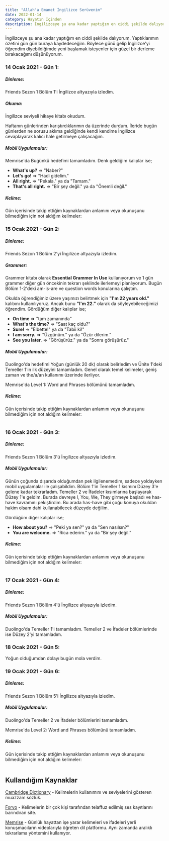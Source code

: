 ```yaml
---
title: "Allah'a Emanet İngilizce Serüvenim"
date: 2022-01-14
category: Hayatın İçinden
description: İngilizceye şu ana kadar yaptığım en ciddi şekilde dalıyorum. Şu ana kadar yaptıklarımın özeti işte burada.
---
```


İngilizceye şu ana kadar yaptığım en ciddi şekilde dalıyorum. Yaptıklarımın özetini gün gün buraya kaydedeceğim. Böylece günü gelip İngilizce'yi öğrendim diyebildiğimde yeni başlamak isteyenler için güzel bir derleme bırakacağımı düşünüyorum.

### 14 Ocak 2021 - Gün 1:

##### Dinleme:

Friends Sezon 1 Bölüm 1'i İngilizce altyazıyla izledim.

##### Okuma:

İngilizce seviyeli hikaye kitabı okudum.

Haftanın günlerinden karıştırdıklarımın da üzerinde durdum. İleride bugün günlerden ne sorusu aklıma geldiğinde kendi kendime İngilizce cevaplayarak kalıcı hale getirmeye çalışacağım.

##### Mobil Uygulamalar:

Memrise'da Bugünkü hedefimi tamamladım. Denk geldiğim kalıplar ise;

- **What's up?** => "Naber?"
- **Let's go!** => "Hadi gidelim."
- **All right.** => "Pekala." ya da "Tamam."
- **That's all right.** => "Bir şey değil." ya da "Önemli değil."

##### Kelime:

Gün içerisinde takip ettiğim kaynaklardan anlamını veya okunuşunu bilmediğim için not aldığım kelimeler:

<Table dataName="wordDictionaries" partName="day1" />

### 15 Ocak 2021 - Gün 2:

##### Dinleme:

Friends Sezon 1 Bölüm 2'yi İngilizce altyazıyla izledim.

##### Grammer:

Grammer kitabı olarak **Essential Grammer In Use** kullanıyorum ve 1 gün grammer diğer gün öncekinin tekrarı şeklinde ilerlemeyi planlıyorum. Bugün Bölüm 1-2'deki am-is-are ve question words konularına çalıştım.

Okulda öğrendiğimiz üzere yaşımızı belirtmek için **"I'm 22 years old."** kalıbını kullanılıyoruz. Ancak bunu **"I'm 22."** olarak da söyleyebileceğimizi öğrendim. Gördüğüm diğer kalıplar ise;

- **On time** => "tam zamanında"
- **What's the time?** => "Saat kaç oldu?"
- **Sure!** => "Elbette!" ya da "Tabii ki!"
- **I am sorry.** => "Üzgünüm." ya da "Özür dilerim."
- **See you later.** => "Görüşürüz." ya da "Sonra görüşürüz."

##### Mobil Uygulamalar:

Duolingo'da hedefimi Yoğun (günlük 20 dk) olarak belirledim ve Ünite 1'deki Temeller 1'in ilk düzeyini tamamladım. Genel olarak temel kelimeler, geniş zaman ve the/a/an kullanımı üzerinde ilerliyor.

Memrise'da Level 1: Word and Phrases bölümünü tamamladım.

##### Kelime:

Gün içerisinde takip ettiğim kaynaklardan anlamını veya okunuşunu bilmediğim için not aldığım kelimeler:

<Table dataName="wordDictionaries" partName="day2" />

### 16 Ocak 2021 - Gün 3:

##### Dinleme:

Friends Sezon 1 Bölüm 3'ü İngilizce altyazıyla izledim.

##### Mobil Uygulamalar:

Günün çoğunda dışarıda olduğumdan pek ilgilenemedim, sadece yoldayken mobil uygulamalar ile çalışabildim. Bölüm 1'in Temeller 1 kısmını Düzey 3'e gelene kadar tekrarladım. Temeller 2 ve İfadeler kısımlarına başlayarak Düzey 1'e geldim. Burada devreye I, You, We, They girmeye başladı ve has-have kavramını pekiştirdim. Bu arada has-have gibi çoğu konuya okuldan hakim olsam dahi kullanabilecek düzeyde değilim.

Gördüğüm diğer kalıplar ise;

- **How about you?** => "Peki ya sen?" ya da "Sen nasılsın?"
- **You are welcome.** => "Rica ederim." ya da "Bir şey değil."

##### Kelime:

Gün içerisinde takip ettiğim kaynaklardan anlamını veya okunuşunu bilmediğim için not aldığım kelimeler:

<Table dataName="wordDictionaries" partName="day3" />

### 17 Ocak 2021 - Gün 4:

##### Dinleme:

Friends Sezon 1 Bölüm 4'ü İngilizce altyazıyla izledim.

##### Mobil Uygulamalar:

Duolingo'da Temeller 1'i tamamladım. Temeller 2 ve İfadeler bölümlerinde ise Düzey 2'yi tamamladım.

### 18 Ocak 2021 - Gün 5:

Yoğun olduğumdan dolayı bugün mola verdim.

### 19 Ocak 2021 - Gün 6:

##### Dinleme:

Friends Sezon 1 Bölüm 5'i İngilizce altyazıyla izledim.

##### Mobil Uygulamalar:

Duolingo'da Temeller 2 ve İfadeler bölümlerini tamamladım.

Memrise'da Level 2: Word and Phrases bölümünü tamamladım.

##### Kelime:

Gün içerisinde takip ettiğim kaynaklardan anlamını veya okunuşunu bilmediğim için not aldığım kelimeler:

<Table dataName="wordDictionaries" partName="day6" />

## Kullandığım Kaynaklar

[Cambridge Dictionary](https://dictionary.cambridge.org/tr/) - Kelimelerin kullanımını ve seviyelerini gösteren muazzam sözlük.

[Forvo](https://tr.forvo.com/) - Kelimelerin bir çok kişi tarafından telaffuz edilmiş ses kayıtlarını barındıran site.

[Memrise](https://www.memrise.com/tr/) - Günlük hayattan işe yarar kelimeleri ve ifadeleri yerli konuşmacıların videolarıyla öğreten dil platformu. Aynı zamanda aralıklı tekrarlama yöntemini kullanıyor.
